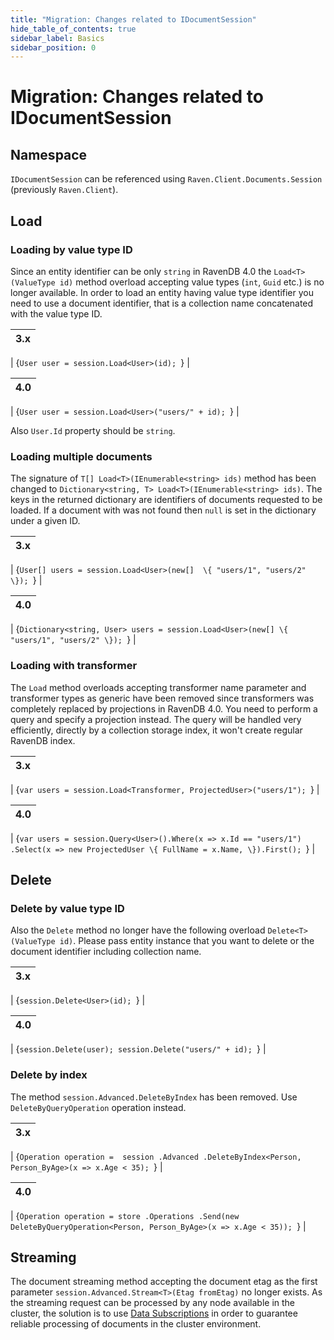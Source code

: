 ```yaml
---
title: "Migration: Changes related to IDocumentSession"
hide_table_of_contents: true
sidebar_label: Basics
sidebar_position: 0
---
```



# Migration: Changes related to IDocumentSession

## Namespace

`IDocumentSession` can be referenced using `Raven.Client.Documents.Session` (previously `Raven.Client`).



## Load

### Loading by value type ID

Since an entity identifier can be only `string` in RavenDB 4.0 the `Load<T>(ValueType id)` method overload accepting value types (`int`, `Guid` etc.) is no longer available. 
In order to load an entity having value type identifier you need to use a document identifier, that is a collection name concatenated with the value type ID.

| 3.x |
|:---:|
|
<TabItem value="load_1_0" label="load_1_0">
<CodeBlock language="csharp">
{`User user = session.Load<User>(id);
`}
</CodeBlock>
</TabItem>
|

| 4.0 |
|:---:|
|
<TabItem value="load_1_1" label="load_1_1">
<CodeBlock language="csharp">
{`User user = session.Load<User>("users/" + id);
`}
</CodeBlock>
</TabItem>
|

Also `User.Id` property should be `string`.

### Loading multiple documents

The signature of `T[] Load<T>(IEnumerable<string> ids)` method has been changed to `Dictionary<string, T> Load<T>(IEnumerable<string> ids)`. The keys in the returned dictionary are identifiers
of documents requested to be loaded. If a document with was not found then `null` is set in the dictionary under a given ID.

| 3.x |
|:---:|
|
<TabItem value="load_2_0" label="load_2_0">
<CodeBlock language="csharp">
{`User[] users = session.Load<User>(new[] 
                    \{
                        "users/1", "users/2" 
                    \});
`}
</CodeBlock>
</TabItem>
|

| 4.0 |
|:---:|
|
<TabItem value="load_2_1" label="load_2_1">
<CodeBlock language="csharp">
{`Dictionary<string, User> users = session.Load<User>(new[]
                                    \{
                                        "users/1", "users/2"
                                    \});
`}
</CodeBlock>
</TabItem>
|

### Loading with transformer

The `Load` method overloads accepting transformer name parameter and transformer types as generic have been removed since transformers was completely replaced by projections in RavenDB 4.0.
You need to perform a query and specify a projection instead. The query will be handled very efficiently, directly by a collection storage index, it won't create regular RavenDB index.

| 3.x |
|:---:|
|
<TabItem value="load_3_0" label="load_3_0">
<CodeBlock language="csharp">
{`var users = session.Load<Transformer, ProjectedUser>("users/1");
`}
</CodeBlock>
</TabItem>
|

| 4.0 |
|:---:|
|
<TabItem value="load_3_1" label="load_3_1">
<CodeBlock language="csharp">
{`var users = session.Query<User>().Where(x => x.Id == "users/1")
                                 .Select(x => new ProjectedUser
                                 \{
                                     FullName = x.Name,
                                 \}).First();
`}
</CodeBlock>
</TabItem>
|



## Delete

### Delete by value type ID 

Also the `Delete` method no longer have the following overload `Delete<T>(ValueType id)`. Please pass entity instance that you want to delete or the document identifier including collection name.

| 3.x |
|:---:|
|
<TabItem value="delete_1_0" label="delete_1_0">
<CodeBlock language="csharp">
{`session.Delete<User>(id);
`}
</CodeBlock>
</TabItem>
|

| 4.0 |
|:---:|
|
<TabItem value="delete_2_0" label="delete_2_0">
<CodeBlock language="csharp">
{`session.Delete(user);
session.Delete("users/" + id);
`}
</CodeBlock>
</TabItem>
|

### Delete by index

The method `session.Advanced.DeleteByIndex` has been removed. Use `DeleteByQueryOperation` operation instead.

| 3.x |
|:---:|
|
<TabItem value="delete_by_index_1_7" label="delete_by_index_1_7">
<CodeBlock language="csharp">
{`Operation operation = 
    session
        .Advanced
        .DeleteByIndex<Person, Person_ByAge>(x => x.Age < 35);
`}
</CodeBlock>
</TabItem>
|

| 4.0 |
|:---:|
|
<TabItem value="delete_by_index_1_8" label="delete_by_index_1_8">
<CodeBlock language="csharp">
{`Operation operation =
    store
        .Operations
        .Send(new DeleteByQueryOperation<Person, Person_ByAge>(x => x.Age < 35));
`}
</CodeBlock>
</TabItem>
|



## Streaming

The document streaming method accepting the document etag as the first parameter `session.Advanced.Stream<T>(Etag fromEtag)` no longer exists. As the streaming request can be processed 
by any node available in the cluster, the solution is to use [Data Subscriptions](../../../client-api/data-subscriptions/what-are-data-subscriptions.mdx) in order to guarantee reliable processing of documents in the cluster environment.




